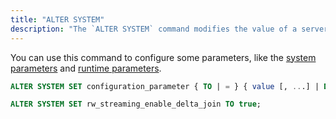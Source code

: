 ```yaml
---
title: "ALTER SYSTEM"
description: "The `ALTER SYSTEM` command modifies the value of a server configuration parameter."
---
```


You can use this command to configure some parameters, like the [system parameters](/docs/current/view-configure-system-parameters/#how-to-configure-system-parameters) and [runtime parameters](/docs/current/view-configure-runtime-parameters/#how-to-configure-runtime-parameters).

```sql Syntax
ALTER SYSTEM SET configuration_parameter { TO | = } { value [, ...] | DEFAULT }
```
```sql Examples
ALTER SYSTEM SET rw_streaming_enable_delta_join TO true;
```

